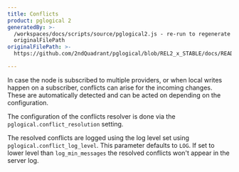 ```yaml
---
title: Conflicts
product: pglogical 2
generatedBy: >-
  /workspaces/docs/scripts/source/pglogical2.js - re-run to regenerate from
  originalFilePath
originalFilePath: >-
  https://github.com/2ndQuadrant/pglogical/blob/REL2_x_STABLE/docs/README.md?plain=1#L673-#L685

---
```


In case the node is subscribed to multiple providers, or when local writes
happen on a subscriber, conflicts can arise for the incoming changes. These
are automatically detected and can be acted on depending on the configuration.

The configuration of the conflicts resolver is done via the
`pglogical.conflict_resolution` setting.

The resolved conflicts are logged using the log level set using
`pglogical.conflict_log_level`. This parameter defaults to `LOG`. If set to
lower level than `log_min_messages` the resolved conflicts won't appear in
the server log.
